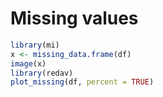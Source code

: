 # Missing values
```r
library(mi) 
x <- missing_data.frame(df) 
image(x) 
library(redav) 
plot_missing(df, percent = TRUE)
```